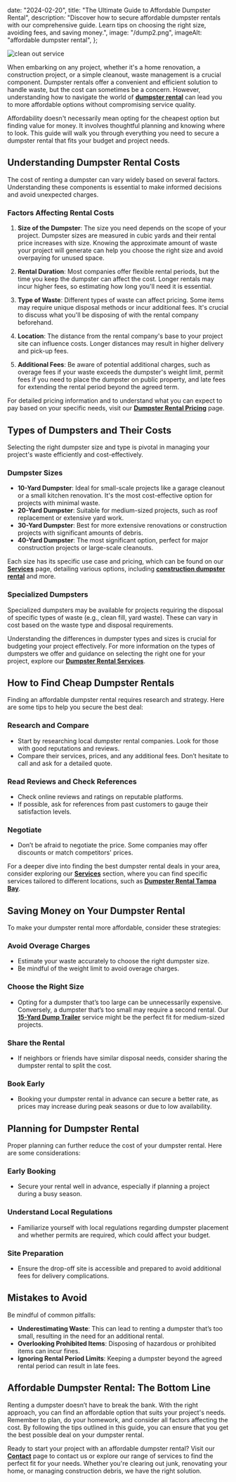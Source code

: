 
  date: "2024-02-20",
  title: "The Ultimate Guide to Affordable Dumpster Rental",
  description:
    "Discover how to secure affordable dumpster rentals with our comprehensive guide. Learn tips on choosing the right size, avoiding fees, and saving money.",
  image: "/dump2.png",
  imageAlt: "affordable dumpster rental",
};

<Bloglayout title={article.title} date={article.date} description={article.description}>

![clean out service](/dump2.png)

When embarking on any project, whether it's a home renovation, a construction project, or a simple cleanout, waste management is a crucial component. Dumpster rentals offer a convenient and efficient solution to handle waste, but the cost can sometimes be a concern. However, understanding how to navigate the world of **[dumpster rental](/services/dumpster-rental-new-port-richey-fl)** can lead you to more affordable options without compromising service quality.

Affordability doesn't necessarily mean opting for the cheapest option but finding value for money. It involves thoughtful planning and knowing where to look. This guide will walk you through everything you need to secure a dumpster rental that fits your budget and project needs.

## Understanding Dumpster Rental Costs

The cost of renting a dumpster can vary widely based on several factors. Understanding these components is essential to make informed decisions and avoid unexpected charges.

### Factors Affecting Rental Costs

1. **Size of the Dumpster**: The size you need depends on the scope of your project. Dumpster sizes are measured in cubic yards and their rental price increases with size. Knowing the approximate amount of waste your project will generate can help you choose the right size and avoid overpaying for unused space.

2. **Rental Duration**: Most companies offer flexible rental periods, but the time you keep the dumpster can affect the cost. Longer rentals may incur higher fees, so estimating how long you'll need it is essential.

3. **Type of Waste**: Different types of waste can affect pricing. Some items may require unique disposal methods or incur additional fees. It's crucial to discuss what you'll be disposing of with the rental company beforehand.

4. **Location**: The distance from the rental company's base to your project site can influence costs. Longer distances may result in higher delivery and pick-up fees.

5. **Additional Fees**: Be aware of potential additional charges, such as overage fees if your waste exceeds the dumpster's weight limit, permit fees if you need to place the dumpster on public property, and late fees for extending the rental period beyond the agreed term.

For detailed pricing information and to understand what you can expect to pay based on your specific needs, visit our **[Dumpster Rental Pricing](/dumpster-rental-pricing)** page.

## Types of Dumpsters and Their Costs

Selecting the right dumpster size and type is pivotal in managing your project's waste efficiently and cost-effectively.

### Dumpster Sizes

- **10-Yard Dumpster**: Ideal for small-scale projects like a garage cleanout or a small kitchen renovation. It's the most cost-effective option for projects with minimal waste.
- **20-Yard Dumpster**: Suitable for medium-sized projects, such as roof replacement or extensive yard work.
- **30-Yard Dumpster**: Best for more extensive renovations or construction projects with significant amounts of debris.
- **40-Yard Dumpster**: The most significant option, perfect for major construction projects or large-scale cleanouts.

Each size has its specific use case and pricing, which can be found on our **[Services](/services)** page, detailing various options, including **[construction dumpster rental](/services/construction-dumpster-rental)** and more.

### Specialized Dumpsters

Specialized dumpsters may be available for projects requiring the disposal of specific types of waste (e.g., clean fill, yard waste). These can vary in cost based on the waste type and disposal requirements.

Understanding the differences in dumpster types and sizes is crucial for budgeting your project effectively. For more information on the types of dumpsters we offer and guidance on selecting the right one for your project, explore our **[Dumpster Rental Services](/services/dumpster-rental-new-port-richey-fl)**.

## How to Find Cheap Dumpster Rentals

Finding an affordable dumpster rental requires research and strategy. Here are some tips to help you secure the best deal:

### Research and Compare

- Start by researching local dumpster rental companies. Look for those with good reputations and reviews.
- Compare their services, prices, and any additional fees. Don’t hesitate to call and ask for a detailed quote.

### Read Reviews and Check References

- Check online reviews and ratings on reputable platforms.
- If possible, ask for references from past customers to gauge their satisfaction levels.

### Negotiate

- Don’t be afraid to negotiate the price. Some companies may offer discounts or match competitors' prices.

For a deeper dive into finding the best dumpster rental deals in your area, consider exploring our **[Services](/services)** section, where you can find specific services tailored to different locations, such as **[Dumpster Rental Tampa Bay](/services/dumpster-rental-tampa-bay)**.

## Saving Money on Your Dumpster Rental

To make your dumpster rental more affordable, consider these strategies:

### Avoid Overage Charges

- Estimate your waste accurately to choose the right dumpster size.
- Be mindful of the weight limit to avoid overage charges.

### Choose the Right Size

- Opting for a dumpster that’s too large can be unnecessarily expensive. Conversely, a dumpster that’s too small may require a second rental. Our **[15-Yard Dump Trailer](/services/15-yard-dump-trailer)** service might be the perfect fit for medium-sized projects.

### Share the Rental

- If neighbors or friends have similar disposal needs, consider sharing the dumpster rental to split the cost.

### Book Early

- Booking your dumpster rental in advance can secure a better rate, as prices may increase during peak seasons or due to low availability.

## Planning for Dumpster Rental

Proper planning can further reduce the cost of your dumpster rental. Here are some considerations:

### Early Booking

- Secure your rental well in advance, especially if planning a project during a busy season.

### Understand Local Regulations

- Familiarize yourself with local regulations regarding dumpster placement and whether permits are required, which could affect your budget.

### Site Preparation

- Ensure the drop-off site is accessible and prepared to avoid additional fees for delivery complications.

## Mistakes to Avoid

Be mindful of common pitfalls:

- **Underestimating Waste**: This can lead to renting a dumpster that’s too small, resulting in the need for an additional rental.
- **Overlooking Prohibited Items**: Disposing of hazardous or prohibited items can incur fines.
- **Ignoring Rental Period Limits**: Keeping a dumpster beyond the agreed rental period can result in late fees.

## Affordable Dumpster Rental: The Bottom Line

Renting a dumpster doesn’t have to break the bank. With the right approach, you can find an affordable option that suits your project's needs. Remember to plan, do your homework, and consider all factors affecting the cost. By following the tips outlined in this guide, you can ensure that you get the best possible deal on your dumpster rental.

Ready to start your project with an affordable dumpster rental? Visit our **[Contact](/contact)** page to contact us or explore our range of services to find the perfect fit for your needs. Whether you're clearing out junk, renovating your home, or managing construction debris, we have the right solution.

</Bloglayout>

<RequestForm />
